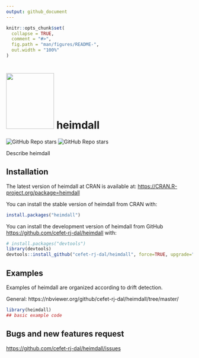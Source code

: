 ```yaml
---
output: github_document
---
```


<!-- README.md is generated from README.Rmd. Please edit that file -->

```r
knitr::opts_chunk$set(
  collapse = TRUE,
  comment = "#>",
  fig.path = "man/figures/README-",
  out.width = "100%"
)
```

# <img src='https://raw.githubusercontent.com/cefet-rj-dal/heimdall/master/inst/logo.png' align='centre' height='150' width='129'/> heimdall

<!-- badges: start -->
![GitHub Repo stars](https://img.shields.io/github/stars/cefet-rj-dal/heimdall?logo=Github)
![GitHub Repo stars](https://cranlogs.r-pkg.org/badges/heimdall)
<!-- badges: end -->

Describe heimdall

## Installation

The latest version of heimdall at CRAN is available at:
<https://CRAN.R-project.org/package=heimdall>

You can install the stable version of heimdall from CRAN with:

``` r
install.packages("heimdall")
```

You can install the development version of heimdall from GitHub [https://github.com/cefet-rj-dal/heimdall](https://github.com/cefet-rj-dal/heimdall) with:

``` r
# install.packages("devtools")
library(devtools)
devtools::install_github("cefet-rj-dal/heimdall", force=TRUE, upgrade="never")
```

## Examples

Examples of heimdall are organized according to drift detection.

General: https://nbviewer.org/github/cefet-rj-dal/heimdall/tree/master/


```r
library(heimdall)
## basic example code
```

## Bugs and new features request
<https://github.com/cefet-rj-dal/heimdall/issues>

